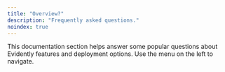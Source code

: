 ```yaml
---
title: "Overview?"
description: "Frequently asked questions."
noindex: true
---
```


This documentation section helps answer some popular questions about Evidently features and deployment options. Use the menu on the left to navigate.